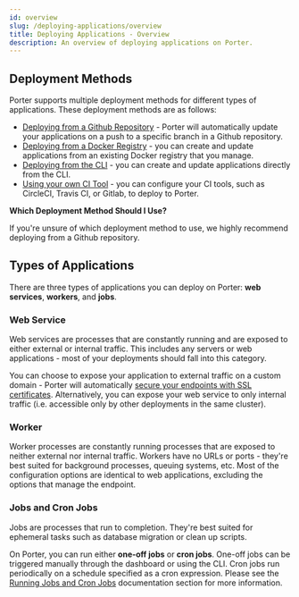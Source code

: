 ```yaml
---
id: overview
slug: /deploying-applications/overview
title: Deploying Applications - Overview
description: An overview of deploying applications on Porter.
---
```


## Deployment Methods

Porter supports multiple deployment methods for different types of applications. These deployment methods are as follows:

- [Deploying from a Github Repository](./deploying-from-github) - Porter will automatically update your applications on a push to a specific branch in a Github repository.
- [Deploying from a Docker Registry](./deploying-from-docker-registry) - you can create and update applications from an existing Docker registry that you manage.
- [Deploying from the CLI](./deploying-from-cli) - you can create and update applications directly from the CLI.
- [Using your own CI Tool](./using-other-ci-tools) - you can configure your CI tools, such as CircleCI, Travis CI, or Gitlab, to deploy to Porter.

**Which Deployment Method Should I Use?**

If you're unsure of which deployment method to use, we highly recommend deploying from a Github repository.

## Types of Applications

There are three types of applications you can deploy on Porter: **web services**, **workers**, and **jobs**.

### Web Service

Web services are processes that are constantly running and are exposed to either external or internal traffic. This includes any servers or web applications - most of your deployments should fall into this category.

You can choose to expose your application to external traffic on a custom domain - Porter will automatically [secure your endpoints with SSL certificates](https://docs.porter.run/v2.0/docs/https-certificates). Alternatively, you can expose your web service to only internal traffic (i.e. accessible only by other deployments in the same cluster).

### Worker

Worker processes are constantly running processes that are exposed to neither external nor internal traffic. Workers have no URLs or ports - they're best suited for background processes, queuing systems, etc. Most of the configuration options are identical to web applications, excluding the options that manage the endpoint.

### Jobs and Cron Jobs

Jobs are processes that run to completion. They're best suited for ephemeral tasks such as database migration or clean up scripts.

On Porter, you can run either **one-off jobs** or **cron jobs**. One-off jobs can be triggered manually through the dashboard or using the CLI. Cron jobs run periodically on a schedule specified as a cron expression. Please see the [Running Jobs and Cron Jobs](doc:overview-3) documentation section for more information.
